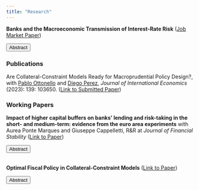 ```yaml
---
title: "Research"
---
```

<script>
function hide_buttons(abstract) {
    var x = document.getElementById(abstract);
    if (x.style.display === "none") {
        x.style.display = "block";
    } else {
        x.style.display = "none";
    }
}
</script>

**Banks and the Macroeconomic Transmission of Interest-Rate Risk** ([Job Market Paper](content/varraso_jmp.pdf))

<button class="button_that_looks_like_link" role="button" onclick="hide_buttons('abstract_rate')">Abstract</button>
<div id="abstract_rate" style="display:none;">
I study the role of financial intermediaries in the transmission of interest-rate risk. I develop a quantitative model where banks can invest in assets of different durations and choose optimally their exposure to interest-rate fluctuations. I embed this portfolio problem in a heterogeneous-banks framework with financial frictions and endogenous default. The model predicts that in periods of loose monetary policy banks face weaker financial constraints. As a result, they become more tolerant of interest-rate risk and invest more extensively in long-duration assets. However, when the economy undergoes a sudden monetary tightening, this portfolio shift amplifies contractions in asset prices, credit, and output. I calibrate the model to match aggregate and cross-sectional patterns in banks’ duration profiles. In terms of untargeted moments, I show that consistent with the data the model features (i) a negative aggregate co-movement between maturity mismatch and interest rates, and (ii) a negative cross-sectional correlation between maturity mismatch and bank leverage. A quantitative application to the 2022 monetary tightening shows that a lengthening of duration in periods of low interest rates gives rise to significant financial amplification. A liquidity requirement that restricts banks’ investment in long-term assets makes the economy less vulnerable to sudden interest-rate raises.
</div>

### Publications

Are Collateral-Constraint Models Ready for Macroprudential Policy Design?, with [<span style="font-weight: normal">Pablo Ottonello</span>](https://sites.google.com/site/ottonellopablo/home/) and [<span style="font-weight: normal">Diego Perez</span>](https://www.perezdiego.org/), *Journal of International Economics* (2023): 139: 103650. ([Link to Submitted Paper](content/OPV_Collateral.pdf))

### Working Papers

**Impact of higher capital buffers on banks' lending and risk-taking in the short- and medium-term: evidence from the euro area experiments** with Aurea Ponte Marques and Giuseppe Cappelletti, R&R at *Journal of Financial Stability* ([Link to Paper](content/Impact_of_higher_capital_buffers.pdf))

<button class="button_that_looks_like_link" role="button" onclick="hide_buttons('abstract_buffer')">Abstract</button>
<div id="abstract_buffer" style="display:none;">
We study the impact of higher bank capital buffers, namely the other systemically important institutions (O-SII), on lending and banks' risk-taking behavior at different horizons from the first implementation. Although there is already evidence that higher capital buffers constrain credit supply and might lead to bank risk-shifting in the short-term, in this paper we shed more light on the medium-term effects of these type of policy measures. Relying on 2014 to 2017 confidential granular supervisory data, we find that O-SII banks reduced their credit supply to households and financial sectors in the short-term, shifting their lending to less risky counterparts. In the medium-term the reduction in credit supply becomes not significant from an economic perspective, whereas there is evidence that banks shift their lending to less risky borrowers within sectors. Our findings support the hypothesis that the implementation of higher capital buffers could have a positive disciplining effect by reducing banks' risk-taking. At the same time, there is evidence of only a reduced adverse impact on the real economy through a temporary decrease in credit supply restricted to the moment when there is a tightening of the macroprudential policy.
</div> 

</br>
**Optimal Fiscal Policy in Collateral-Constraint Models** ([Link to Paper](content/Fiscal_Policy_Collateral.pdf))

<button class="button_that_looks_like_link" role="button" onclick="hide_buttons('abstract_fiscal')">Abstract</button>
<div id="abstract_fiscal" style="display:none;">
I study optimal government spending in a canonical, small-open-economy model where a collateral constraint gives rise to overborrowing. I show quantitatively that excess procyclicality - a pervasive feature of emerging markets - makes the economy more vulnerable to sudden stops. In normal times, pro-cyclical spending encourages borrowing and magnifies the inefficiency; during a sudden stop, it depresses collateral values and exacerbates deleveraging pressures on households. I characterize the optimal time-consistent policy and show that it would significantly reduce both the likelihood and severity of a sudden stop.
</div> 
